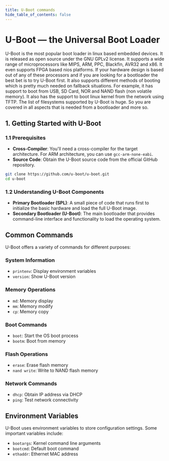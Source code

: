 ```yaml
---
title: U-Boot commands
hide_table_of_contents: false
---
```


# U-Boot — the Universal Boot Loader

U-Boot is the most popular boot loader in linux based embedded devices. It is released as open source under the GNU GPLv2 license. It supports a wide range of microprocessors like MIPS, ARM, PPC, Blackfin, AVR32 and x86. It even supports FPGA based nios platforms. If your hardware design is based out of any of these processors and if you are looking for a bootloader the best bet is to try U-Boot first. It also supports different methods of booting which is pretty much needed on fallback situations. For example, it has support to boot from USB, SD Card, NOR and NAND flash (non volatile memory). It also has the support to boot linux kernel from the network using TFTP. The list of filesystems supported by U-Boot is huge. So you are covered in all aspects that is needed from a bootloader and more so.

## 1. Getting Started with U-Boot

### 1.1 Prerequisites

* **Cross-Compiler**: You'll need a cross-compiler for the target architecture. For ARM architecture, you can use `gcc-arm-none-eabi`.
* **Source Code**: Obtain the U-Boot source code from the official GitHub repository.

```bash
git clone https://github.com/u-boot/u-boot.git
cd u-boot
```

### 1.2 Understanding U-Boot Components

* **Primary Bootloader (SPL)**: A small piece of code that runs first to initialize the basic hardware and load the full U-Boot image.
* **Secondary Bootloader (U-Boot)**: The main bootloader that provides command-line interface and functionality to load the operating system.

## Common Commands

U-Boot offers a variety of commands for different purposes:

### System Information
* `printenv`: Display environment variables
* `version`: Show U-Boot version

### Memory Operations
* `md`: Memory display
* `mm`: Memory modify
* `cp`: Memory copy

### Boot Commands
* `boot`: Start the OS boot process
* `bootm`: Boot from memory

### Flash Operations
* `erase`: Erase flash memory
* `nand write`: Write to NAND flash memory

### Network Commands
* `dhcp`: Obtain IP address via DHCP
* `ping`: Test network connectivity

## Environment Variables

U-Boot uses environment variables to store configuration settings. Some important variables include:

* `bootargs`: Kernel command line arguments
* `bootcmd`: Default boot command
* `ethaddr`: Ethernet MAC address
